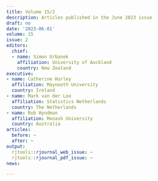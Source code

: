 ```yaml
---
title: Volume 15/2
description: Articles published in the June 2023 issue
draft: no
date: '2023-06-01'
volume: 15
issue: 2
editors:
  chief:
  - name: Simon Urbanek
    affiliation: University of Auckland
    country: New Zealand
executive:
- name: Catherine Hurley
  affiliation: Maynooth University
  country: Ireland
- name: Mark van der Loo
  affiliation: Statistics Netherlands
  country: The Netherlands
- name: Rob Hyndman
  affiliation: Monash University
  country: Australia
articles:
  before: ~
  after: ~
output:
  rjtools::rjournal_web_issue: ~
  rjtools::rjournal_pdf_issue: ~
news:

---
```

